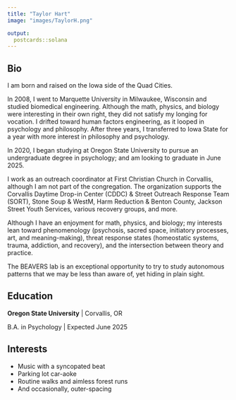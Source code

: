 ```yaml
---
title: "Taylor Hart"
image: "images/TaylorH.png"

output:
  postcards::solana
---
```

 
## Bio

I am born and raised on the Iowa side of the Quad Cities. 

In 2008, I went to Marquette University in Milwaukee, Wisconsin and studied biomedical engineering. Although the math, physics, and biology were interesting in their own right, they did not satisfy my longing for vocation.  I drifted toward human factors engineering, as it looped in psychology and philosophy.  After three years, I transferred to Iowa State for a year with more interest in philosophy and psychology.

In 2020, I began studying at Oregon State University to pursue an undergraduate degree in psychology; and am looking to graduate in June 2025.

I work as an outreach coordinator at First Christian Church in Corvallis, although I am not part of the congregation.  The organization supports the Corvallis Daytime Drop-in Center (CDDC) & Street Outreach Response Team (SORT), Stone Soup & WestM, Harm Reduction & Benton County, Jackson Street Youth Services, various recovery groups, and more.

Although I have an enjoyment for math, physics, and biology; my interests lean toward phenomenology (psychosis, sacred space, initiatory processes, art, and meaning-making), threat response states (homeostatic systems, trauma, addiction, and recovery), and the intersection between theory and practice. 

The BEAVERS lab is an exceptional opportunity to try to study autonomous patterns that we may be less than aware of, yet hiding in plain sight.

## Education

**Oregon State University** | Corvallis, OR

B.A. in Psychology | Expected June 2025

## Interests
* Music with a syncopated beat
* Parking lot car-aoke
* Routine walks and aimless forest runs
* And occasionally, outer-spacing